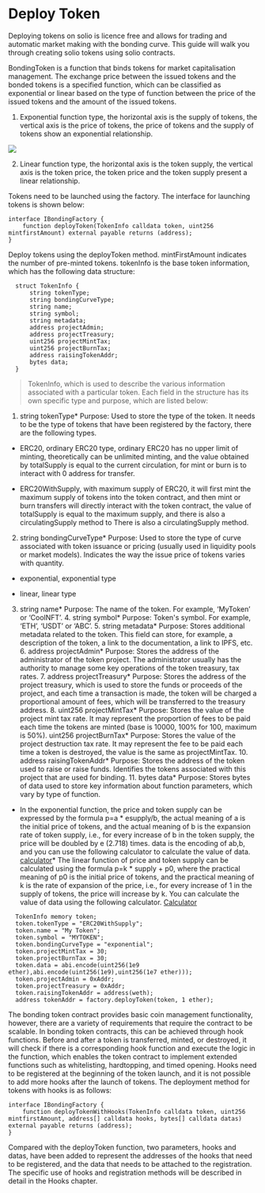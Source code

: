 # Deploy Token

Deploying tokens on solio is licence free and allows for trading and automatic market making with the bonding curve. This guide will walk you through creating solio tokens using solio contracts.

BondingToken is a function that binds tokens for market capitalisation management. The exchange price between the issued tokens and the bonded tokens is a specified function, which can be classified as exponential or linear based on the type of function between the price of the issued tokens and the amount of the issued tokens.

1. Exponential function type, the horizontal axis is the supply of tokens, the vertical axis is the price of tokens, the price of tokens and the supply of tokens show an exponential relationship.

![](https://lh7-rt.googleusercontent.com/docsz/AD_4nXc61FN1mno7hydoQYUbUfG987VlqZRPDT5P2a1T2iF2O2sWXfUPI_IJh-1QMvptw47zn0KTC4-4hsicvFdyF3U5Kpx9P0nU8JOJ7yU_DBoQuqWmsjRIbn0mmvArVpJl6DTYGH5xqw?key=pgnKATlwWc8TPGbsVJk82GgR)

2. Linear function type, the horizontal axis is the token supply, the vertical axis is the token price, the token price and the token supply present a linear relationship.

[](https://lh7-rt.googleusercontent.com/docsz/AD_4nXfJCMGJUsgH5cecSg6OjLNE5gRvBoQfr_ehJEdbOCPVk6a1OuOst26xbzenis-fzddGVyNjs3qf9f6F1EbGo5Juoj49uKzCwJpbjzsXIeQ5-oGvpY0q5KjpZw99UkYZQ1O1Gma4EQ?key=pgnKATlwWc8TPGbsVJk82GgR)

Tokens need to be launched using the factory. The interface for launching tokens is shown below:

```solidity copy
interface IBondingFactory {
    function deployToken(TokenInfo calldata token, uint256 mintfirstAmount) external payable returns (address);
}
```

Deploy tokens using the deployToken method. mintFirstAmount indicates the number of pre-minted tokens. tokenInfo is the base token information, which has the following data structure:

```solidity copy
  struct TokenInfo {
      string tokenType;
      string bondingCurveType;
      string name;
      string symbol;
      string metadata;
      address projectAdmin;
      address projectTreasury;
      uint256 projectMintTax;
      uint256 projectBurnTax;
      address raisingTokenAddr;
      bytes data;
  }
```


>TokenInfo, which is used to describe the various information associated with a particular token. Each field in the structure has its own specific type and purpose, which are listed below:

1. string tokenType* Purpose: Used to store the type of the token. It needs to be the type of tokens that have been registered by the factory, there are the following types.

* ERC20, ordinary ERC20 type, ordinary ERC20 has no upper limit of minting, theoretically can be unlimited minting, and the value obtained by totalSupply is equal to the current circulation, for mint or burn is to interact with 0 address for transfer.

* ERC20WithSupply, with maximum supply of ERC20, it will first mint the maximum supply of tokens into the token contract, and then mint or burn transfers will directly interact with the token contract, the value of totalSupply is equal to the maximum supply, and there is also a circulatingSupply method to There is also a circulatingSupply method.

2. string bondingCurveType* Purpose: Used to store the type of curve associated with token issuance or pricing (usually used in liquidity pools or market models). Indicates the way the issue price of tokens varies with quantity.

* exponential, exponential type

* linear, linear type

3. string name* Purpose: The name of the token. For example, ‘MyToken’ or ‘CoolNFT’. 4. string symbol* Purpose: Token's symbol. For example, ‘ETH’, ‘USDT’ or ‘ABC’. 5. string metadata* Purpose: Stores additional metadata related to the token. This field can store, for example, a description of the token, a link to the documentation, a link to IPFS, etc. 6. address projectAdmin* Purpose: Stores the address of the administrator of the token project. The administrator usually has the authority to manage some key operations of the token treasury, tax rates. 7. address projectTreasury* Purpose: Stores the address of the project treasury, which is used to store the funds or proceeds of the project, and each time a transaction is made, the token will be charged a proportional amount of fees, which will be transferred to the treasury address. 8. uint256 projectMintTax* Purpose: Stores the value of the project mint tax rate. It may represent the proportion of fees to be paid each time the tokens are minted (base is 10000, 100% for 100, maximum is 50%). uint256 projectBurnTax* Purpose: Stores the value of the project destruction tax rate. It may represent the fee to be paid each time a token is destroyed, the value is the same as projectMintTax. 10. address raisingTokenAddr* Purpose: Stores the address of the token used to raise or raise funds. Identifies the tokens associated with this project that are used for binding. 11. bytes data* Purpose: Stores bytes of data used to store key information about function parameters, which vary by type of function.

* In the exponential function, the price and token supply can be expressed by the formula p=a \* esupply/b, the actual meaning of a is the initial price of tokens, and the actual meaning of b is the expansion rate of token supply, i.e., for every increase of b in the token supply, the price will be doubled by e (2.718) times. data is the encoding of ab,b, and you can use the following calculator to calculate the value of data. [calculator](https://docs.google.com/spreadsheets/d/1udJRq_hYRimZQMnlozeLybaRYZEznZ7aSmB4i1Dxrtk/edit?usp=sharing)* The linear function of price and token supply can be calculated using the formula p=k \* supply + p0, where the practical meaning of p0 is the initial price of tokens, and the practical meaning of k is the rate of expansion of the price, i.e., for every increase of 1 in the supply of tokens, the price will increase by k. You can calculate the value of data using the following calculator. [Calculator](https://docs.google.com/spreadsheets/d/1udJRq_hYRimZQMnlozeLybaRYZEznZ7aSmB4i1Dxrtk/edit?usp=sharing)


```solidity copy
  TokenInfo memory token;
  token.tokenType = "ERC20WithSupply";
  token.name = "My Token";
  token.symbol = "MYTOKEN";
  token.bondingCurveType = "exponential";
  token.projectMintTax = 30;
  token.projectBurnTax = 30;
  token.data = abi.encode(uint256(1e9 ether),abi.encode(uint256(1e9),uint256(1e7 ether)));
  token.projectAdmin = 0xAddr;
  token.projectTreasury = 0xAddr;
  token.raisingTokenAddr = address(weth);
  address tokenAddr = factory.deployToken(token, 1 ether);
```


The bonding token contract provides basic coin management functionality, however, there are a variety of requirements that require the contract to be scalable. In bonding token contracts, this can be achieved through hook functions. Before and after a token is transferred, minted, or destroyed, it will check if there is a corresponding hook function and execute the logic in the function, which enables the token contract to implement extended functions such as whitelisting, hardtopping, and timed opening. Hooks need to be registered at the beginning of the token launch, and it is not possible to add more hooks after the launch of tokens. The deployment method for tokens with hooks is as follows:

```solidity copy
interface IBondingFactory {
    function deployTokenWithHooks(TokenInfo calldata token, uint256 mintfirstAmount, address[] calldata hooks, bytes[] calldata datas) external payable returns (address);
}
```

Compared with the deployToken function, two parameters, hooks and datas, have been added to represent the addresses of the hooks that need to be registered, and the data that needs to be attached to the registration. The specific use of hooks and registration methods will be described in detail in the Hooks chapter.
